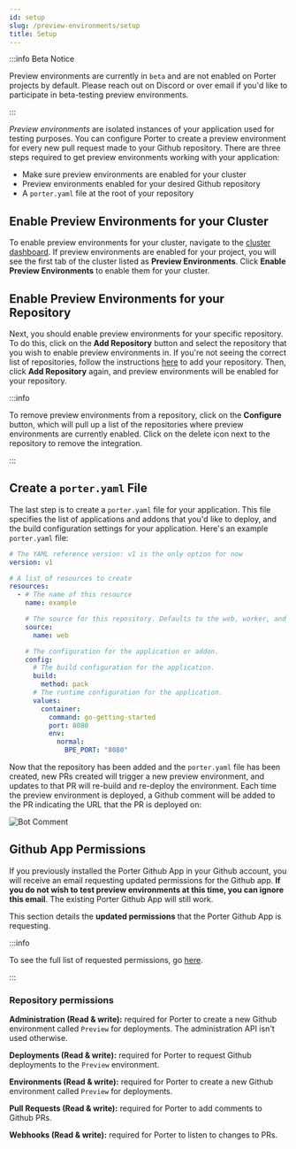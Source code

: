 ```yaml
---
id: setup
slug: /preview-environments/setup
title: Setup
---
```


:::info Beta Notice

Preview environments are currently in `beta` and are not enabled on Porter projects by default. Please reach out on Discord or over email if you'd like to participate in beta-testing preview environments.

:::

_Preview environments_ are isolated instances of your application used for testing purposes. You can configure Porter to create a preview environment for every new pull request made to your Github repository. There are three steps required to get preview environments working with your application:

- Make sure preview environments are enabled for your cluster
- Preview environments enabled for your desired Github repository
- A `porter.yaml` file at the root of your repository

## Enable Preview Environments for your Cluster

To enable preview environments for your cluster, navigate to the [cluster dashboard](https://dashboard.getporter.dev/cluster-dashboard). If preview environments are enabled for your project, you will see the first tab of the cluster listed as **Preview Environments**. Click **Enable Preview Environments** to enable them for your cluster.

## Enable Preview Environments for your Repository

Next, you should enable preview environments for your specific repository. To do this, click on the **Add Repository** button and select the repository that you wish to enable preview environments in. If you're not seeing the correct list of repositories, follow the instructions [here](../deploying-applications/deploying-from-github/adding-or-updating-porter-gh-app.mdx#updating-the-porter-github-app) to add your repository. Then, click **Add Repository** again, and preview environments will be enabled for your repository.

:::info

To remove preview environments from a repository, click on the **Configure** button, which will pull up a list of the repositories where preview environments are currently enabled. Click on the delete icon next to the repository to remove the integration.

:::

## Create a `porter.yaml` File

The last step is to create a `porter.yaml` file for your application. This file specifies the list of applications and addons that you'd like to deploy, and the build configuration settings for your application. Here's an example `porter.yaml` file:

```yaml
# The YAML reference version: v1 is the only option for now
version: v1

# A list of resources to create
resources:
  - # The name of this resource
    name: example

    # The source for this repository. Defaults to the web, worker, and job applications by default.
    source:
      name: web

    # The configuration for the application or addon.
    config:
      # The build configuration for the application.
      build:
        method: pack
      # The runtime configuration for the application.
      values:
        container:
          command: go-getting-started
          port: 8080
          env:
            normal:
              BPE_PORT: "8080"
```

Now that the repository has been added and the `porter.yaml` file has been created, new PRs created will trigger a new preview environment, and updates to that PR will re-build and re-deploy the environment. Each time the preview environment is deployed, a Github comment will be added to the PR indicating the URL that the PR is deployed on:

![Bot Comment](https://imagedelivery.net/l4LYM_vOYKe7O1NCT_Nc_g/76356cd8-8e9c-4189-00f2-6b96aa19b200/large "Bot Comment")

## Github App Permissions

If you previously installed the Porter Github App in your Github account, you will receive an email requesting updated permissions for the Github app. **If you do not wish to test preview environments at this time, you can ignore this email**. The existing Porter Github App will still work.

This section details the **updated permissions** that the Porter Github App is requesting.

:::info

To see the full list of requested permissions, go [here](../deploying-applications/deploying-from-github/adding-or-updating-porter-gh-app.mdx#porter-github-app-permissions).

:::

### Repository permissions

**Administration (Read & write):** required for Porter to create a new Github environment called `Preview` for deployments. The administration API isn't used otherwise.

**Deployments (Read & write):** required for Porter to request Github deployments to the `Preview` environment.

**Environments (Read & write):** required for Porter to create a new Github environment called `Preview` for deployments.

**Pull Requests (Read & write):** required for Porter to add comments to Github PRs.

**Webhooks (Read & write):** required for Porter to listen to changes to PRs.
